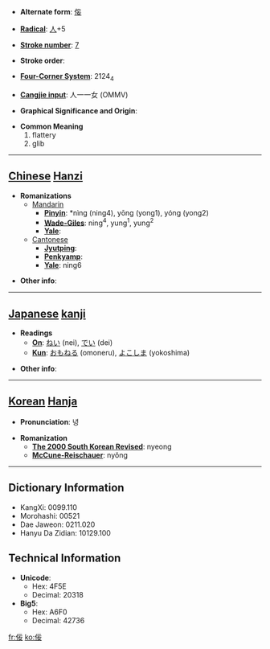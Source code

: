* '''Alternate form''': [[侫]]

* '''[[Wiktionary:Chinese radical index| Radical]]''': [[Wiktionary:Chinese radical index 人|人]]+5

* '''[[Wiktionary:Chinese total strokes index|Stroke number]]''': [[Wiktionary:Chinese total strokes index 7|7]]

* '''Stroke order''': 

* '''[[Wiktionary:Chinese four corner index|Four-Corner System]]''': 2124<sub>4</sub>

* '''[[Wiktionary:Chinese Cangjie index|Cangjie input]]''': 人一一女 (OMMV)

* '''Graphical Significance and Origin''': 

* '''Common Meaning'''
*#flattery
*# glib


----

== [[Chinese]] [[Hanzi]] ==

* '''Romanizations'''
** [[Mandarin]]
*** '''[[Pinyin]]''': *nìng (ning4), yōng (yong1), yóng (yong2)
*** '''[[Wade-Giles]]''': ning<sup>4</sup>, yung<sup>1</sup>, yung<sup>2</sup>
*** '''[[Yale]]''': 
**[[Cantonese]]
***'''[[Jyutping]]''':
***'''[[Penkyamp]]''': 
***'''[[Yale]]''': ning6

* '''Other info''': 

----

== [[Japanese]] [[kanji]] ==

* '''Readings'''
** '''[[On]]''': [[ねい]] (nei), [[でい]] (dei)
** '''[[Kun]]''': [[おもねる]] (omoneru), [[よこしま]] (yokoshima)

* '''Other info''':  

----

== [[Korean]] [[Hanja]] ==

* '''Pronunciation''': 녕

* '''Romanization'''
** '''[[The 2000 South Korean Revised Romanization|The 2000 South Korean Revised]]''': nyeong
** '''[[McCune-Reischauer]]''': nyŏng

----

== Dictionary Information ==

* KangXi: 0099.110
* Morohashi: 00521
* Dae Jaweon: 0211.020
* Hanyu Da Zidian: 10129.100

== Technical Information ==

* '''Unicode''':
** Hex: 4F5E
** Decimal: 20318
* '''Big5''':
** Hex: A6F0
** Decimal: 42736

[[fr:佞]]
[[ko:佞]]